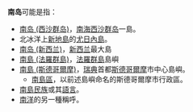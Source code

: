 {{NoteTA
|G1=Toponym
}}
'''南岛'''可能是指：

* [[南岛_(西沙群岛)|南岛 (西沙群岛)]]，[[南海|南海]][[西沙群岛|西沙群岛]]一島。
* 北冰洋上[[新地島|新地島]]的[[尤日內島|尤日內島]]。
* [[南岛_(新西兰)|南岛 (新西兰)]]，[[新西兰|新西兰]]最大島
* [[南島_(法羅群島)|南島 (法羅群島)]]，[[法羅群島|法羅群島]]島嶼
*[[南島_(斯德哥爾摩)|南島 (斯德哥爾摩)]]，[[瑞典|瑞典]]首都[[斯德哥爾摩|斯德哥爾摩]]市中心島嶼。
**[[南島區|南島區]]，以前述島嶼命名的斯德哥爾摩市行政區。
* [[南島民族|南島民族]]或其[[南島語系|語言]]。
* [[南洋|南洋]]的另一種稱呼。

{{disambig|Cat=二字地名消歧义|N}}